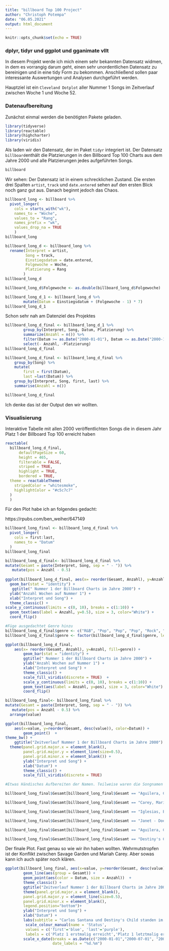 ```yaml
---
title: "billboard Top 100 Project"
author: "Christoph Potempa"
date: "06.05.2021"
output: html_document
---
```


```r
knitr::opts_chunk$set(echo = TRUE)
```

### dplyr, tidyr und ggplot und gganimate vllt

In diesem Projekt werde ich mich einem sehr bekannten Datensatz widmen, in dem es vorrangig darum geht, einen sehr unordentlichen Datensatz zu bereinigen und in eine tidy Form zu bekommen. Anschließend sollen paar interessante Auswertungen und Analysen durchgeführt werden. 

Hauptziel ist ein `Cleveland Dotplot` aller Nummer 1 Songs im Zeitverlauf zwischen Woche 1 und Woche 52.

### Datenaufbereitung

Zunächst einmal werden die benötigten Pakete geladen.

```r
library(tidyverse)
library(reactable)
library(highcharter)
library(viridis)
```

Als laden wir den Datensatz, der im Paket `tidyr` integriert ist. Der Datensatz `billboard`enthält die Platzierungen in den Billboard Top 100 Charts aus dem Jahre 2000 und alle Platzierungen jedes aufgeführten Songs.

```r
billboard
```

Wir sehen: Der Datensatz ist in einem schrecklichen Zustand. Die ersten drei Spalten `artist`, `track` und `date.entered` sehen auf den ersten Blick noch ganz gut aus. Danach beginnt jedoch das Chaos. 

```r
billboard_long <- billboard %>% 
  pivot_longer(
    cols = starts_with("wk"),
    names_to = "Woche",
    values_to = "Rang",
    names_prefix = "wk",
    values_drop_na = TRUE
    )
billboard_long 
```

```r
billboard_long_d <- billboard_long %>% 
  rename(Interpret = artist,
         Song = track,
         Einstiegsdatum = date.entered,
         Folgewoche = Woche,
         Platzierung = Rang
        )
billboard_long_d
```

```r
billboard_long_d$Folgewoche <- as.double(billboard_long_d$Folgewoche)

billboard_long_d_1 <- billboard_long_d %>% 
        mutate(Datum = Einstiegsdatum + (Folgewoche - 1) * 7)
billboard_long_d_1
```

Schon sehr nah am Datenziel des Projektes

```r
billboard_long_d_final <- billboard_long_d_1 %>% 
        group_by(Interpret, Song, Datum, Platzierung) %>%
        summarize(Anzahl = n()) %>% 
        filter(Datum >= as.Date("2000-01-01"), Datum <= as.Date("2000-12-31") & Platzierung == 1) %>% 
        select(- Anzahl, -Platzierung)
billboard_long_d_final
```

```r
billboard_long_d_final <- billboard_long_d_final %>% 
    group_by(Song) %>%
    mutate(
        first = first(Datum),
        last =last(Datum)) %>% 
    group_by(Interpret, Song, first, last) %>% 
    summarise(Anzahl = n())

billboard_long_d_final
```

Ich denke das ist der Output den wir wollten.

### Visualisierung

Interaktive Tabelle mit allen 2000 veröffentlichten Songs die in diesem Jahr Platz 1 der Billboard Top 100 erreicht haben

```r
reactable(
  billboard_long_d_final,
      defaultPageSize = 60,
      height = 465,
      filterable = FALSE,
      striped = TRUE,
      highlight = TRUE,
      bordered = TRUE,
  theme = reactableTheme(
    stripedColor = "whitesmoke",
    highlightColor = "#c5c7c7"
  )
  )
```

Für den Plot habe ich an folgendes gedacht:

https://rpubs.com/ben_weiher/647149

```r
billboard_long_final <- billboard_long_d_final %>% 
  pivot_longer(
    cols = first:last,
    names_to = "Datum"
  ) 
billboard_long_final
```


```r
billboard_long_d_final<- billboard_long_d_final %>% 
mutate(Gesamt = paste(Interpret, Song, sep = " - ")) %>% 
   mutate(pos = Anzahl - 0.5)
  
ggplot(billboard_long_d_final, aes(x= reorder(Gesamt, Anzahl), y=Anzahl)) + 
  geom_bar(stat = "identity") +
   ggtitle(" Nummer 1 der Billboard Charts im Jahre 2000") +
  ylab("Anzahl Wochen auf Nummer 1") + 
  xlab("Interpret und Song") +
  theme_classic() +
scale_y_continuous(limits = c(0, 10), breaks = c(1:10)) +
  geom_text(aes(label = Anzahl, y=0.5), size = 3, color="White") +
  coord_flip() 

```

```r
#Füge ausgedachtet Genre hinzu
billboard_long_d_final$genre <- c("R&B", "Pop", "Pop", "Pop", "Rock", "R&B", "R&B", "Pop", "R&B", "Rock", "Pop", "Rock", "Pop", "Pop", "Rock", "R&B", "Rock")
billboard_long_d_final$genre <- factor(billboard_long_d_final$genre, levels=c("R&B", "Pop", "Rock"))

ggplot(billboard_long_d_final, 
    aes(x= reorder(Gesamt, Anzahl), y=Anzahl, fill=genre)) + 
        geom_bar(stat = "identity") +
        ggtitle(" Nummer 1 der Billboard Charts im Jahre 2000") +
        ylab("Anzahl Wochen auf Nummer 1") + 
        xlab("Interpret und Song") +
        theme_classic() +
        scale_fill_viridis(discrete = TRUE)  +
        scale_y_continuous(limits = c(0, 10), breaks = c(1:10)) +
        geom_text(aes(label = Anzahl, y=pos), size = 3, color="White") +
        coord_flip() 

```   

```r
billboard_long_final<- billboard_long_final %>% 
mutate(Gesamt = paste(Interpret, Song, sep = " - ")) %>% 
   mutate(pos = Anzahl - 0.5) %>% 
  arrange(value)

ggplot(billboard_long_final, 
    aes(x=value, y=reorder(Gesamt, desc(value)), color=Datum)) + 
        geom_point()  + 
theme_bw() +
    ggtitle("Zeitverlauf Nummer 1 der Billboard Charts im Jahre 2000") +
  theme(panel.grid.major.x = element_blank(),
        panel.grid.major.y = element_line(size=0.5),
        panel.grid.minor.x = element_blank()) +
        ylab("Interpret und Song") + 
        xlab("Datum") +
        theme_classic() +
        scale_fill_viridis(discrete = TRUE)  
```

```r
#Etwas Händisches Aufbereiten der Namen. Teilweise waren die Songnamen einfach abgeschnitten.

billboard_long_final$Gesamt[billboard_long_final$Gesamt == "Aguilera, Christina - What A Girl Wants"] <- "Christina Aguilera - What A Girl Wants"

billboard_long_final$Gesamt[billboard_long_final$Gesamt == "Carey, Mariah - Thank God I Found Yo..."] <- "Mariah Carey - Thank God I Found You"

billboard_long_final$Gesamt[billboard_long_final$Gesamt == "Iglesias, Enrique - Be With You"] <- "Enrique Iglesias - Be with You"

billboard_long_final$Gesamt[billboard_long_final$Gesamt == "Janet - Doesn't Really Matte..."] <- "Janet - Doesn't Really Matter"

billboard_long_final$Gesamt[billboard_long_final$Gesamt == "Aguilera, Christina - Come On Over Baby (A..."] <- "Christina Aguilera - Come On Over Baby"

billboard_long_final$Gesamt[billboard_long_final$Gesamt == "Destiny's Child - Independent Women Pa..."] <- "Destiny's Child - Independent Women Part 1"

```

Der finale Plot. Fast genau so wie wir ihn haben wollten. Wehrmutstropfen ist der Konflikt zwischen Savage Garden und Mariah Carey. Aber sowas kann ich auch später noch klären.

```r

ggplot(billboard_long_final, aes(x=value, y=reorder(Gesamt, desc(value)), color=Datum)) +
        geom_line(aes(group = Gesamt)) + 
        geom_point(aes(color = Datum, size = Anzahl))  +
        theme_classic() +
        ggtitle("Zeitverlauf Nummer 1 der Billboard Charts im Jahre 2000") +
        theme(panel.grid.major.x = element_blank(),
        panel.grid.major.y = element_line(size=0.5),
        panel.grid.minor.x = element_blank(),
        legend.position="bottom")+
        ylab("Interpret und Song") + 
        xlab("Datum") +
        labs(subtitle = "Carlos Santana und Destiny's Child standen im Jahre 2000 gemeinsam 20 Wochen auf Platz 1 der  Billboard Top 100 Charts") +
         scale_colour_manual(name = 'Status',
         values = c('first'='blue', 'last'='purple'),
         labels = c('Platz 1 erstmalig erreicht','Platz 1 letztmalig erreicht')) +
        scale_x_date(breaks = as.Date(c("2000-01-01","2000-07-01", "2000-12-31")),
                     date_labels = "%d.%m") 
```


